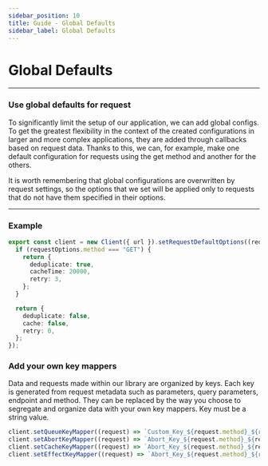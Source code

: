 ```yaml
---
sidebar_position: 10
title: Guide - Global Defaults
sidebar_label: Global Defaults
---
```


# Global Defaults

---

### Use global defaults for request

To significantly limit the setup of our application, we can add global configs. To get the greatest flexibility in the
context of the created configurations in larger and more complex applications, they are added through callbacks based on
request data. Thanks to this, we can, for example, make one default configuration for requests using the get method and
another for the others.

It is worth remembering that global configurations are overwritten by request settings, so the options that we set will
be applied only to requests that do not have them specified in their options.

---

### Example

```ts
export const client = new Client({ url }).setRequestDefaultOptions((requestOptions) => {
  if (requestOptions.method === "GET") {
    return {
      deduplicate: true,
      cacheTime: 20000,
      retry: 3,
    };
  }

  return {
    deduplicate: false,
    cache: false,
    retry: 0,
  };
});
```

### Add your own key mappers

Data and requests made within our library are organized by keys. Each key is generated from request metadata such as
parameters, query parameters, endpoint and method. They can be replaced by the way you choose to segregate and organize
data with your own key mappers. Key must be a string value.

```ts
client.setQueueKeyMapper((request) => `Custom_Key_${request.method}_${request.endpoint}`);
client.setAbortKeyMapper((request) => `Abort_Key_${request.method}_${request.endpoint}`);
client.setCacheKeyMapper((request) => `Abort_Key_${request.method}_${request.endpoint}`);
client.setEffectKeyMapper((request) => `Abort_Key_${request.method}_${request.endpoint}`);
```

